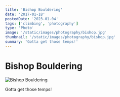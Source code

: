 ```yaml
---
title: 'Bishop Bouldering'
date: '2017-01-18'
postedDate: '2023-01-04'
tags: ['climbing', 'photography']
type: 'Photo'
image: '/static/images/photography/bishop.jpg'
thumbnail: '/static/images/photography/bishop.jpg'
summary: 'Gotta get those temps!'
---
```


# Bishop Bouldering

![Bishop Bouldering](/static/images/photography/bishop.jpg)

Gotta get those temps!
